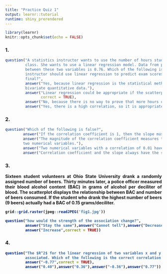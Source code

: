 ```yaml
---
title: "Practice Quiz 1"
output: learnr::tutorial
runtime: shiny_prerendered
---
```


```r
library(learnr)
knitr::opts_chunk$set(echo = FALSE)
```
<style>body{text-align: justify}</style>
  

### 1.

```r
question("A statistics instructor wants to use the number of hours studied to predict exam scores in her 
         class. She wants to use a linear regression model. Data from previous years shows that the correlation 
         between these two variables is 0.76. Which of the following is the best response for whether or not the 
         instructor should use linear regression to predict exam scores for a student who studied 10 hours for the 
         final?",
         answer("Yes, because linear regression is the statistical method used to make predictions when you have 
         bivariate quantitative data."),
         answer("Linear regression could be appropriate if the scatterplot shows a clear linear relationship.",
                correct = TRUE),
         answer("No, because there is no way to prove that more hours of study causes higher exam scores."),
         answer("Yes, there is a high correlation, so it is appropriate to use linear regression."))
```

### 2.

```r
question("Which of the following is false?",
        answer("If the correlation coefficient is 1, then the slope must be 1 as well.",correct = TRUE),
        answer("The magnitude of the correlation coefficient measures the strength of the linear association between 
        two numerical variables."),
        answer("Two numerical variables with a correlation of 0.01 have very weak linear association."),
        answer("Correlation coefficient and the slope always have the same sign (positive or negative)."))
```

### 3.

<b>Sixteen student volunteers at Ohio State University drank a randomly 
assigned number of beers. Thirty minutes later, a police officer 
measured their blood alcohol content (BAC) in grams of alcohol per 
deciliter of blood. The scatterplot displays the relationship between 
BAC and number of beers consumed. If the student who drank the highest 
number of beers (9 beers) actually had a BAC of 0.15 grams/deciliter.

```r
grid::grid.raster(jpeg::readJPEG('fig1.jpg'))
```

```r
question("how would the strength of the association change?",
         answer("Stay the same"),answer("Cannot tell"),answer("Decrease"),
         answer("Increase",correct = TRUE))
```

### 4.

```r
question("The $R^2$ for the linear regression of two variables x and y is 0.60. The variables are negatively 
         associated. Which of the following is the correct correlation coefficient? Choose the closest answer.",
         answer("-0.77",correct = TRUE),
         answer("0.40"),answer("0.36"),answer("-0.36"),answer("0.77"))
```